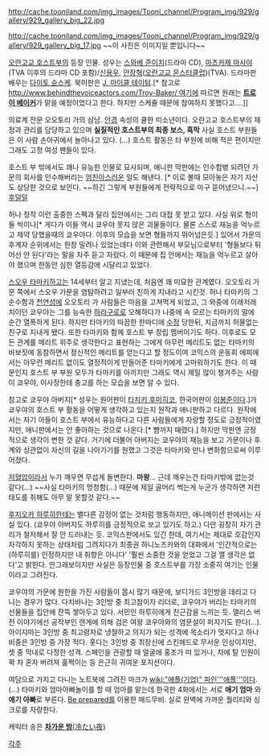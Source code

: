 {{{+1 鳳 鏡夜 Kyouya Ootori }}}

http://cache.tooniland.com/img_images/Tooni_channel/Program_img/929/gallery/929_gallery_big_22.jpg

http://cache.tooniland.com/img_images/Tooni_channel/Program_img/929/gallery/929_gallery_big_17.jpg
~~이 사진은 이미지일 뿐입니다~~

[[오란고교 호스트부]]의 등장 인물. 성우는 [[스와베 준이치]](드라마 CD), [[마츠카제 마사야]](TVA 이후의 드라마 CD 포함)/[[신용우]], [[안장혁]]([[오란고교 몬스터클럽]])(TVA). 드라마판 배우는 [[다이토 슌스케]]. 북미판은 [[J. 마이클 테이텀]].[* 참고로 [[http://www.behindthevoiceactors.com/Troy-Baker/ 여기]]에 따르면 원래는 '''[[트로이 베이커]]'''가 맡을 예정이었다고 한다. 하지만 스케쥴 때문에 참여하지 못했다고....]]

의료계 전문 오오토리 가의 삼남. [[안경]] 속성의 쿨한 미소년이다. 오란고교 호스트부의 재정과 관리를 담당하고 있으며 '''실질적인 호스트부의 최종 보스, 흑막'''
사실 호스트 부원들은 이 사람 손아귀에서 놀아나고 있다. (…) 호스트 활동은 타 부원에 비해 적은 편이지만 그래도 고정 여성 팬들이 있다.

호스트 부 밖에서도 꽤나 유능한 인물로 묘사되며, 애니판 막판에는 인수합병 되려던 가문의 회사를 인수해버리는 [[엄친아]]스러운 일도 해낸다. [* 이로 볼때 모아놓은 자기 자산도 상당한 것으로 보인다. ~~하긴 그렇게 부원들에게 전략적으로 마구 뜯어냈으니.~~]  [[후덜덜]] 

허나 정작 이런 출중한 스펙과 달리 집안에서는 그리 대접 못 받고 있다. 사실 위로 형이 둘 씩이나[* 게다가 이들 역시 쿄우야 못지 않은 괴물들이다. 물론 스스로 재능을 억누르고 제약 당했을때의 쿄우야다. 이후의 모습을 보면 형들까지 뛰어넘은듯.] 있어서 가문의 후계자 순위에서는 한창 밀려나 있었는데다 이와 관련해서 부모님으로부터 '형들보다 튀어선 안 된다'라는 말을 자주 듣고 자랐다. 이 때문에 집 안에서는 재능을 억누르고 살아야 했으며 한동안 심한 열등감에 시달리고 있었다.

[[스오우 타마키]]하고는 14세부터 알고 지냈는데, 처음엔 꽤 미묘한 관계였다. 오오토리 가문 쪽에서 스오우 가문을 염탐하려고 일부러 친하게 지내라고 시킨것. 허나 타마키의 그 순수함과 [[천연]]성에 오오토리 가 사람들은 마음을 고쳐먹게 되었고, 그 와중에 이래저래 치이던 쿄우야는 그를 능숙한 [[하라구로]]로 오해하다가 나중에 속 모르는 타마키의 말에 순간 열폭하게 된다. 하지만 타마키의 따끔한 한마디에 [[수정]] 당한뒤, 지금까지 허물없는 친구로 지내게 됐다. 또한 타마키와 함께 호스트 부 창립 멤버이기도 하다. 이후로도 모든 관계를 메리트 위주로 생각한다고 표현하는 그에게 아무런 메리트도 없는 타마키의 바보짓에 동참하면서 정신적인 메리트를 얻는다고 할 정도이며 코믹스의 운동회 에피에서는 아무런 메리트 없이도 열정적이게 만들어준 타마키에게 고마워하기도 한다. 이 때문인지 호스트 부 부원 모두가 타마키를 아끼지만 그래도 역시 제일 많이 챙겨주는 사람이 쿄우야, 이사장한테 충고를 하는 모습을 보면 알 수 있다.

참고로 쿄우야 아버지[* 성우는 원어판이 [[타치키 후미히코]], 한국어판이 [[이봉준]]이다.]가 쿄우야의 호스트 부 활동을 어떻게 생각하고 있는지 원작과 애니판하고 다르다. 원작에서는 자기 아들이 호스트 부에서 유능하다고 다른 사람들에게 자랑할 정도로 긍정적이였지만, 애니판에서는 안 좋아하는 것으로 나온다.[* 뺨까지 때렸다.] 하지만 막판엔 긍정적으로 생각이 변한 것 같다. 거기에 더불어 아버지는 쿄우야의 재능을 보고 가문이나 후계와 상관없이 자신의 길을 나아가기를 원했고 그것은 타마키와 만나 변화함으로써 이루어졌다. 

[[저혈압]]이라서 누가 깨우면 무섭게 돌변한다. '''마왕'''... 근데 깨우는건 타마키밖에 없는것 같다(...) ~~사실 타마키의 멍청함(...) 때문에 제일 골머리 썩는게 누군가 생각하면 저런 태도를 취해도 아무 말 못할것 같다.~~

[[후지오카 하루히]]한테는 별다른 감정이 없는 것처럼 행동하지만, 애니메이션 판에서는 사실 있다. (쿄우야 아버지도 하루히를 긍정적으로 보고 있기도 하고.) 다만 굉장히 자기 관리가 철저해서 잘 안 드러내는 듯. 코믹스판에서도 있긴 한데, 여기서는 제대로 호감인지 자각하지 못하는 상태처럼 그려지다가 최종권 하니노즈카와의 대화에서 '인간적으로는 (하루히를) 인정하지만 내 취향은 아니다' '훨씬 소중한 것을 얻었고 그걸 깰 생각은 없다'고 밝힌다. 안그래보이지만 사실은 등장인물 중 호스트부를 가장 소중히 여기는 인물이라고 그려진다.

쿄우야의 가문에 원한을 가진 사람들이 몹시 많기 때문에, 보디가드 3인방을 데리고 다니는 경우가 많다.
다치바나는 3인방 중 최고참이자 리더로, 쿄우야가 버리는 타마키의 선물들을 집안에 잔뜩 쌓아두고 있다. 서민인 하루히에게 친근감을 느끼는 듯. 앨리스 버전 이야기에선 공작부인 렌게에 의해 검은 여왕 쿄우야와의 염문설이 퍼지기도 한다(...). 아이지마는 3인방 중 최고령자로 냉철하고 의지가 되는 성격에 목소리가 멋지다고 하나 비중은 3인방 중 가장 적다. 홋다는 3인방 중 최장신에 스킨헤드로 무서운 인상이지만, 셋 중 막내로 다정한 성격. 스페인을 관광할 때 얼굴에 홍조가 떠 있거나, 차에 탈 인원이 꽉 차 혼자 버려져 훌쩍이는 등 은근히 귀여운 포지션이다.

여담으로 가지고 다니는 노트북에 그려진 마크가 [[wiki:"애플(기업)" 파인'''애플''']]이다.(...)
타마키와 엄마아빠놀이를 할 때 엄마를 맡는데 한국판 4화에서는 서로 '''애기 엄마''' 와 '''애기 아빠'''로 부른다. 
{{{#!HTML
<iframe width="420" height="315" src="//www.youtube.com/embed/LHqcTUSSMpw" frameborder="0" allowfullscreen></iframe>
}}}
[[Be prepared]]를 이용한 매드무비. 실로 완벽에 가까운 퀄리티와 싱크로를 자랑한다.

캐릭터 송은 [http://www.youtube.com/watch?v=Su7ddQVevaY '''차가운 밤'''(冷たい夜)]

[[각주]]
